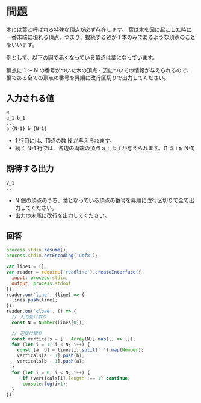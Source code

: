 # 問題
木には葉と呼ばれる特殊な頂点が必ず存在します。
葉は木を図に起こした時に一番末端に現れる頂点、つまり、接続する辺が 1 本のみであるような頂点のことをいいます。

例として、以下の図で赤くなっている頂点は葉になっています。

頂点に 1 〜 N の番号がついた木の頂点・辺についての情報が与えられるので、葉である全ての頂点の番号を昇順に改行区切りで出力してください。

## 入力される値
```
N
a_1 b_1
...
a_{N-1} b_{N-1}
```

- 1 行目には、頂点の数 N が与えられます。
- 続く N-1 行では、各辺の両端の頂点 a_i , b_i が与えられます。(1 ≦ i ≦ N-1)


## 期待する出力
```
V_1
...
```

- N 個の頂点のうち、葉となっている頂点の番号を昇順に改行区切りで全て出力してください。
- 出力の末尾に改行を出力してください。

## 回答
```js
process.stdin.resume();
process.stdin.setEncoding('utf8');

var lines = [];
var reader = require('readline').createInterface({
  input: process.stdin,
  output: process.stdout
});
reader.on('line', (line) => {
  lines.push(line);
});
reader.on('close', () => {
  // 入力受け取り
  const N = Number(lines[0]);

  // 辺受け取り
  const verticals = [...Array(N)].map(() => []);
  for (let i = 1; i < N; i++) {
    const [a, b] = lines[i].split(' ').map(Number);
    verticals[a - 1].push(b);
    verticals[b - 1].push(a);
  }
  for (let i = 0; i < N; i++) {
      if (verticals[i].length !== 1) continue;
      console.log(i+1);
  }
});


```